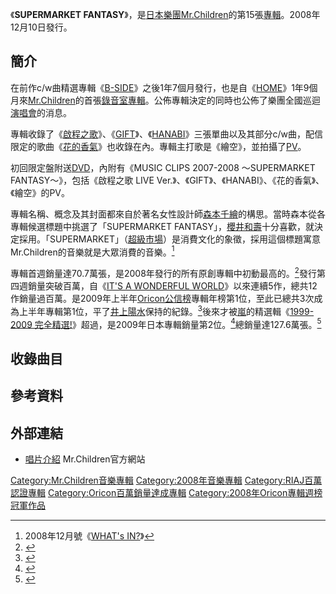 {{Infobox Album
| Name           = SUPERMARKET FANTASY
| Type           = 專輯
| Cover          = Supermarket_Fantasy.jpg
| Artist         = [[Mr.Children|Mr.Children]]
| Released       = 2008年12月10日
| Recorded       =
| Genre          = [[J-POP|J-POP]]
| Length         = 69分49秒
| Label          = [[TOY'S_FACTORY|TOY'S FACTORY]]
| Producer       = [[小林武史|小林武史]]
| Reviews        = 
| Chart position = * 週間最高排行第1位（[[Oricon公信榜|Oricon]]）
* 2008年12月度月間排行第2位（Oricon）
* 2009年1月度月間排行第2位（Oricon）
* 2009年度上半年排行第1位（Oricon）
* 2009年度年間排行第2位（Oricon）
| Certification  = *百萬唱片（[[日本唱片協會|日本唱片協會]]）
| Last album     = [[B-SIDE|B-SIDE]]<br />（2007年）
| This album     = '''SUPERMARKET FANTASY'''<br />（2008年）
| Next album     = [[SENSE_(Mr.Children專輯)|SENSE]]<br />（2010年）
| Misc           = {{Singles
 | Name          = SUPERMARKET FANTASY
 | Type          = 錄音室專輯
 | Single 1      = [[啟程之歌|啟程之歌]]
 | Single 1 date = 2007年10月31日
 | Single 2      = [[GIFT_(Mr.Children單曲)|GIFT]]
 | Single 2 date = 2008年7月30日
 | Single 3      = [[HANABI_(Mr.Children單曲)|HANABI]]
 | Single 3 date = 2008年9月3日
 | Single 4      = [[花的香氣|花的香氣]]
 | Single 4 date = 2008年11月1日（配信限定）
  }}
}}
《'''SUPERMARKET FANTASY'''》，是[[日本|日本]][[樂團|樂團]][[Mr.Children|Mr.Children]]的第15張[[錄音室專輯|專輯]]。2008年12月10日發行。

==簡介==
在前作c/w曲精選專輯《[[B-SIDE|B-SIDE]]》之後1年7個月發行，也是自《[[HOME_(Mr.Children專輯)|HOME]]》1年9個月來[[Mr.Children|Mr.Children]]的首張[[錄音室專輯|錄音室專輯]]。公佈專輯決定的同時也公佈了樂團全國巡迴[[演唱會|演唱會]]的消息。

專輯收錄了《[[啟程之歌|啟程之歌]]》、《[[GIFT_(Mr.Children單曲)|GIFT]]》、《[[HANABI_(Mr.Children單曲)|HANABI]]》三張單曲以及其部分c/w曲，配信限定的歌曲《[[花的香氣|花的香氣]]》也收錄在內。專輯主打歌是《繪空》，並拍攝了[[音樂錄像帶|PV]]。

初回限定盤附送[[DVD|DVD]]，內附有《MUSIC CLIPS 2007-2008 ～SUPERMARKET FANTASY～》，包括《啟程之歌 LIVE Ver.》、《GIFT》、《HANABI》、《花的香氣》、《繪空》的PV。

專輯名稱、概念及其封面都來自於著名女性設計師[[森本千繪|森本千繪]]的構思。當時森本從各專輯候選標題中挑選了「SUPERMARKET FANTASY」，[[櫻井和壽|櫻井和壽]]十分喜歡，就決定採用。「SUPERMARKET」（[[超級市場|超級市場]]）是消費文化的象徵，採用這個標題寓意Mr.Children的音樂就是大眾消費的音樂。<ref name=WHAT>2008年12月號《[[WHAT's_IN?|WHAT's IN?]]》</ref>

專輯首週銷量達70.7萬張，是2008年發行的所有原創專輯中初動最高的。<ref>{{Cite web |url=http://www.musictvprogram.com/corner-ranking-2008-12-22.html |script-title=ja:2008年12月22日付 アルバムチャート TOP10 |access-date=2010-10-24 |archive-url=https://web.archive.org/web/20101128231832/http://musictvprogram.com/corner-ranking-2008-12-22.html |archive-date=2010-11-28 |dead-url=yes }}</ref>發行第四週銷量突破百萬，自《[[IT'S_A_WONDERFUL_WORLD|IT'S A WONDERFUL WORLD]]》以來連續5作，總共12作銷量過百萬。是2009年上半年[[Oricon公信榜|Oricon公信榜]]專輯年榜第1位，至此已總共3次成為上半年專輯第1位，平了[[井上陽水|井上陽水]]保持的紀錄。<ref>{{Cite web |url=http://www.oricon.co.jp/music/special/090617_01_03.html |script-title=ja:上半期ランキング特集『オリコン2009年上半期ランキング大発表！』 |accessdate=2010-10-24 |archive-date=2010-08-18 |archive-url=https://web.archive.org/web/20100818225235/http://www.oricon.co.jp/music/special/090617_01_03.html |dead-url=no }}</ref>後來才被[[嵐|嵐]]的精選輯《[[1999-2009_完全精選!|1999-2009 完全精選!]]》超過，是2009年日本專輯銷量第2位。<ref>{{Cite web |url=http://www.musictvprogram.com/corner-ranking-2009.html |script-title=ja:2009年間アルバムランキング TOP50 |access-date=2010-10-24 |archive-url=https://web.archive.org/web/20150223091833/http://www.musictvprogram.com/corner-ranking-2009.html |archive-date=2015-02-23 |dead-url=yes }}</ref>總銷量達127.6萬張。<ref>{{Cite web |url=http://www.musictvprogram.com/corner-ranking-album.html |script-title=ja:歴代アルバムランキング |access-date=2010-10-24 |archive-url=https://web.archive.org/web/20120103001458/http://www.musictvprogram.com/corner-ranking-album.html |archive-date=2012-01-03 |dead-url=yes }}</ref>

==收錄曲目==
{{Tracklist
| collapsed = 
| headline = CD
| all_writing = [[櫻井和壽|櫻井和壽]]
| all_arranger = [[小林武史|小林武史]] & [[Mr.Children|Mr.Children]]
| total_length = 69:49

| title1 = '''終末的自信之歌'''
| note1 = {{lang|ja|終末のコンフィデンスソング}}
| extra1 =
| length1 = 5:11

| title2 = '''[[HANABI_(Mr.Children單曲)|HANABI]]'''
| note2 = 
| extra2 =
| length2 = 5:43

| title3 = '''繪空'''
| note3 = {{lang|ja|エソラ}}
| extra3 = 
| length3 = 5:06

| title4 = '''聲'''
| note4 = {{lang|ja|声}}
| extra4 = 
| length4 = 4:17

| title5 = '''少年'''
| note5 = 
| extra5 = 
| length5 = 5:38

| title6 = '''[[啟程之歌|啟程之歌]]'''
| note6 = {{lang|ja|旅立ちの唄}}
| extra6 = 
| length6 = 5:37

| title7 = '''說錯了話'''
| note7 = {{lang|ja|口がすべって}}
| extra7 = 
| length7 = 4:13

| title8 = '''水上巴士'''
| note8 = {{lang|ja|水上バス}}
| extra8 = 
| length8 = 5:05

| title9 = '''東京'''
| note9 = 
| extra9 = 
| length9 = 4:37

| title10 = '''Rock'n'Roll'''
| note10 = {{lang|ja|ロックンロール}}
| extra10 = 
| length10 = 3:31

| title11 = '''[[啟程之歌|羊，在叫]]'''
| note11 = {{lang|ja|羊、吠える}}
| extra11 = 
| length11 = 4:40

| title12 = '''[[GIFT_(Mr.Children單曲)|風與星星，還有梅比烏斯環]]'''
| note12 = {{lang|ja|風と星とメビウスの輪}}
| extra12 = 
| length12 = 5:17

| title13 = '''[[GIFT_(Mr.Children單曲)|GIFT]]'''
| note13 = 
| extra13 = 
| length13 = 5:44

| title14 = '''[[花的香氣|花的香氣]]'''
| note14 = {{lang|ja|花の匂い}}
| extra14 = 
| length14 = 5:10
}}
{{Tracklist
| collapsed = yes
| headline = DVD「MUSIC CLIPS 2007-2008 〜SUPERMARKET FANTASY〜」
| total_length = 

| title1 = '''啟程之歌 LIVE VER.'''
| note1 = {{lang|ja|旅立ちの唄 LIVE Ver.}}
| extra1 =

| title2 = '''GIFT'''
| note2 = 
| extra2 =

| title3 = '''HANABI'''
| note3 = 
| extra3 = 

| title4 = '''[[花的香氣|花的香氣]]'''
| note4 = {{lang|ja|花の匂い}}
| extra4 = 

| title5 = '''繪空'''
| note5 = {{lang|ja|エソラ}}
| extra5 = 
}}

==參考資料==
{{reflist}}

==外部連結==
*[http://www.mrchildren.jp/disco/album/album17.html 唱片介紹]{{Wayback|url=http://www.mrchildren.jp/disco/album/album17.html |date=20101205055541 }} Mr.Children官方網站

{{Mr.Children}}
{{NHK電視劇8主題曲}}
{{Oricon專輯週榜冠軍 (2008年)|2008年12月22日—29日，共2週}}

{{DEFAULTSORT:Supermarket Fantasy}}
[[Category:Mr.Children音樂專輯|Category:Mr.Children音樂專輯]]
[[Category:2008年音樂專輯|Category:2008年音樂專輯]]
[[Category:RIAJ百萬認證專輯|Category:RIAJ百萬認證專輯]]
[[Category:Oricon百萬銷量達成專輯|Category:Oricon百萬銷量達成專輯]]
[[Category:2008年Oricon專輯週榜冠軍作品|Category:2008年Oricon專輯週榜冠軍作品]]